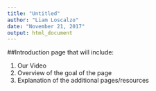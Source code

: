 ```yaml
---
title: "Untitled"
author: "Liam Loscalzo"
date: "November 21, 2017"
output: html_document
---
```


##Introduction page that will include:

1. Our Video
2. Overview of the goal of the page
3. Explanation of the additional pages/resources

